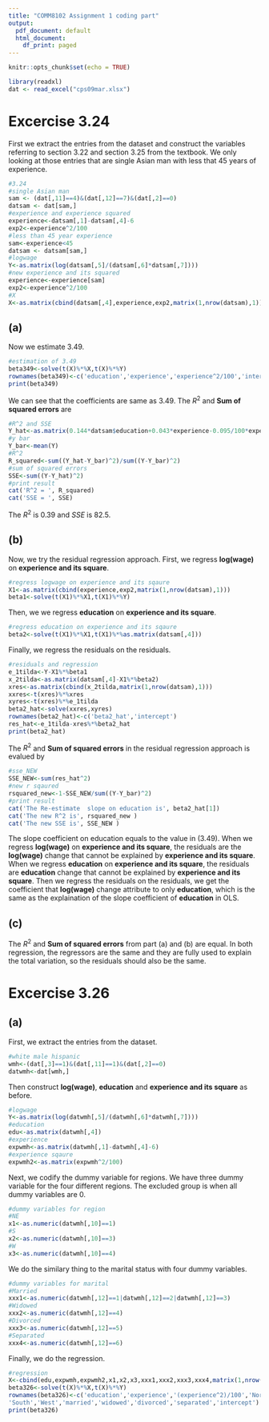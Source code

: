 ---
title: "COMM8102 Assignment 1 coding part"
output:
  pdf_document: default
  html_document:
    df_print: paged
---

```{r setup, include=FALSE}
knitr::opts_chunk$set(echo = TRUE)
```
```{r}
library(readxl)
dat <- read_excel("cps09mar.xlsx")
```

# Excercise 3.24
First we extract the entries from the dataset and construct the variables referring to section 3.22 and section 3.25 from the textbook. We only looking at those entries that are single Asian man with less that 45 years of experience. 
```{r echo=TRUE}
#3.24 
#single Asian man 
sam <- (dat[,11]==4)&(dat[,12]==7)&(dat[,2]==0)
datsam <- dat[sam,]
#experience and experience squared
experience<-datsam[,1]-datsam[,4]-6
exp2<-experience^2/100
#less than 45 year experience
sam<-experience<45
datsam <- datsam[sam,]
#logwage
Y<-as.matrix(log(datsam[,5]/(datsam[,6]*datsam[,7])))
#new experience and its squared
experience<-experience[sam]
exp2<-experience^2/100
#X 
X<-as.matrix(cbind(datsam[,4],experience,exp2,matrix(1,nrow(datsam),1)))

```

## (a)
Now we estimate 3.49.
```{r}
#estimation of 3.49
beta349<-solve(t(X)%*%X,t(X)%*%Y)
rownames(beta349)<-c('education','experience','experience^2/100','intercept')
print(beta349)
```
We can see that the coefficients are same as 3.49. The $R^2$ and **Sum of squared errors** are
```{r}
#R^2 and SSE
Y_hat<-as.matrix(0.144*datsam$education+0.043*experience-0.095/100*experience^2+0.531)
#y bar
Y_bar<-mean(Y)
#R^2
R_squared<-sum((Y_hat-Y_bar)^2)/sum((Y-Y_bar)^2)
#sum of squared errors
SSE<-sum((Y-Y_hat)^2)
#print result
cat('R^2 = ', R_squared)
cat('SSE = ', SSE)
```
The $R^2$ is $0.39$ and $SSE$ is $82.5$.

## (b)
Now, we try the residual regression approach. First, we regress **log(wage)** on **experience and its square**.
```{r}
#regress logwage on experience and its sqaure
X1<-as.matrix(cbind(experience,exp2,matrix(1,nrow(datsam),1)))
beta1<-solve(t(X1)%*%X1,t(X1)%*%Y)
```
Then, we we regress **education** on **experience and its square**.
```{r}
#regress education on experience and its sqaure
beta2<-solve(t(X1)%*%X1,t(X1)%*%as.matrix(datsam[,4]))
```
Finally, we regress the residuals on the residuals.
```{r}
#residuals and regression
e_1tilda<-Y-X1%*%beta1
x_2tilda<-as.matrix(datsam[,4]-X1%*%beta2)
xres<-as.matrix(cbind(x_2tilda,matrix(1,nrow(datsam),1)))
xxres<-t(xres)%*%xres
xyres<-t(xres)%*%e_1tilda
beta2_hat<-solve(xxres,xyres)
rownames(beta2_hat)<-c('beta2_hat','intercept')
res_hat<-e_1tilda-xres%*%beta2_hat
print(beta2_hat)
```
The $R^2$ and **Sum of squared errors** in the residual regression approach is evalued by
```{r}
#sse_NEW
SSE_NEW<-sum(res_hat^2)
#new r sqaured
rsquared_new<-1-SSE_NEW/sum((Y-Y_bar)^2)
#print result
cat('The Re-estimate  slope on education is', beta2_hat[1])
cat('The new R^2 is', rsquared_new )
cat('The new SSE is', SSE_NEW )
```
The slope coefficient on education equals to the value in (3.49). When we regress **log(wage)** on **experience and its square**, the residuals are the **log(wage)** change that cannot be explained by **experience and its square**. When we regress **education** on **experience and its square**, the residuals are **education** change that cannot be explained by **experience and its square**. Then we regress the residuals on the residuals, we get the coefficient that **log(wage)** change attribute to only **education**, which is the same as the explaination of the slope coefficient of **education** in OLS. 

## (c)
The $R^2$ and **Sum of squared errors** from part (a) and (b) are equal. In both regression, the regressors are the same and they are fully used to explain the total variation, so the residuals should also be the same.

# Excercise 3.26
## (a)
First, we extract the entries from the dataset.
```{r}
#white male hispanic
wmh<-(dat[,3]==1)&(dat[,11]==1)&(dat[,2]==0)
datwmh<-dat[wmh,]
```
Then construct **log(wage)**, **education** and **experience and its square** as before.
```{r}
#logwage
Y<-as.matrix(log(datwmh[,5]/(datwmh[,6]*datwmh[,7])))
#education
edu<-as.matrix(datwmh[,4])
#experience
expwmh<-as.matrix(datwmh[,1]-datwmh[,4]-6)
#experience sqaure
expwmh2<-as.matrix(expwmh^2/100)
```
Next, we codify the dummy variable for regions. We have three dummy variable for the four different regions. The excluded group is when all dummy variables are $0$.
```{r}
#dummy variables for region
#NE
x1<-as.numeric(datwmh[,10]==1)
#S
x2<-as.numeric(datwmh[,10]==3)
#W
x3<-as.numeric(datwmh[,10]==4)
```
We do the similary thing to the marital status with four dummy variables.
```{r}
#dummy variables for marital
#Married
xxx1<-as.numeric(datwmh[,12]==1|datwmh[,12]==2|datwmh[,12]==3)
#Widowed
xxx2<-as.numeric(datwmh[,12]==4)
#Divorced
xxx3<-as.numeric(datwmh[,12]==5)
#Separated
xxx4<-as.numeric(datwmh[,12]==6)

```
Finally, we do the regression.
```{r}
#regression
X<-cbind(edu,expwmh,expwmh2,x1,x2,x3,xxx1,xxx2,xxx3,xxx4,matrix(1,nrow(datwmh),1))
beta326<-solve(t(X)%*%X,t(X)%*%Y)
rownames(beta326)<-c('education','experience','(experience^2)/100','Northeast',
'South','West','married','widowed','divorced','separated','intercept')
print(beta326)
```

